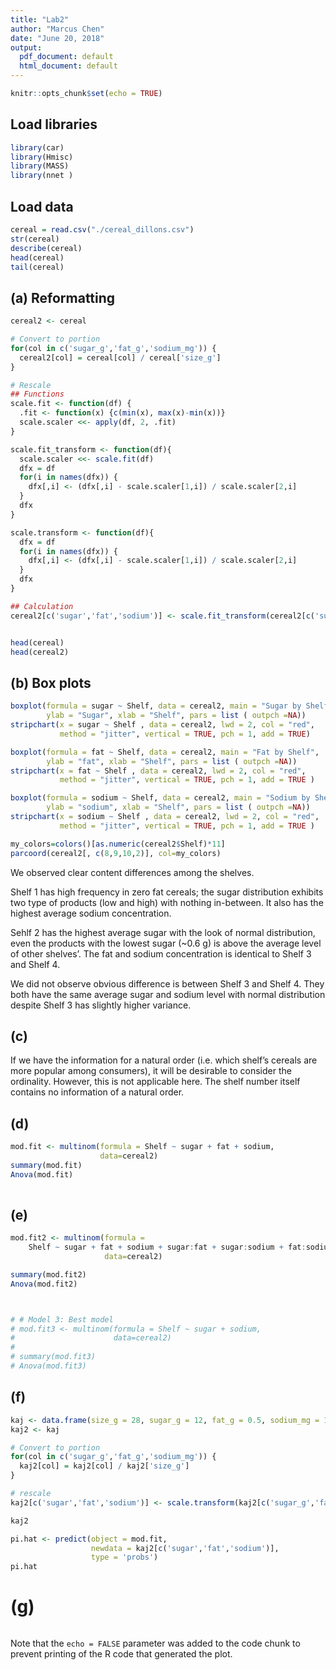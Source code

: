 ```yaml
---
title: "Lab2"
author: "Marcus Chen"
date: "June 20, 2018"
output:
  pdf_document: default
  html_document: default
---
```


```r
knitr::opts_chunk$set(echo = TRUE)
```

## Load libraries
```r
library(car)
library(Hmisc)
library(MASS)
library(nnet )
```


## Load data

```r
cereal = read.csv("./cereal_dillons.csv")
str(cereal)
describe(cereal)
head(cereal)
tail(cereal)
```

## (a) Reformatting
```r
cereal2 <- cereal

# Convert to portion
for(col in c('sugar_g','fat_g','sodium_mg')) {
  cereal2[col] = cereal[col] / cereal['size_g']
}

# Rescale
## Functions
scale.fit <- function(df) {
  .fit <- function(x) {c(min(x), max(x)-min(x))}
  scale.scaler <<- apply(df, 2, .fit)
}

scale.fit_transform <- function(df){
  scale.scaler <<- scale.fit(df)
  dfx = df
  for(i in names(dfx)) {
    dfx[,i] <- (dfx[,i] - scale.scaler[1,i]) / scale.scaler[2,i]
  }
  dfx
}

scale.transform <- function(df){
  dfx = df
  for(i in names(dfx)) {
    dfx[,i] <- (dfx[,i] - scale.scaler[1,i]) / scale.scaler[2,i]
  }
  dfx
}

## Calculation
cereal2[c('sugar','fat','sodium')] <- scale.fit_transform(cereal2[c('sugar_g','fat_g','sodium_mg')])


head(cereal)
head(cereal2)

```

## (b) Box plots
```r
boxplot(formula = sugar ~ Shelf, data = cereal2, main = "Sugar by Shelf",
        ylab = "Sugar", xlab = "Shelf", pars = list ( outpch =NA))
stripchart(x = sugar ~ Shelf , data = cereal2, lwd = 2, col = "red", 
           method = "jitter", vertical = TRUE, pch = 1, add = TRUE)

boxplot(formula = fat ~ Shelf, data = cereal2, main = "Fat by Shelf",
        ylab = "fat", xlab = "Shelf", pars = list ( outpch =NA))
stripchart(x = fat ~ Shelf , data = cereal2, lwd = 2, col = "red", 
           method = "jitter", vertical = TRUE, pch = 1, add = TRUE )

boxplot(formula = sodium ~ Shelf, data = cereal2, main = "Sodium by Shelf",
        ylab = "sodium", xlab = "Shelf", pars = list ( outpch =NA))
stripchart(x = sodium ~ Shelf , data = cereal2, lwd = 2, col = "red", 
           method = "jitter", vertical = TRUE, pch = 1, add = TRUE )

my_colors=colors()[as.numeric(cereal2$Shelf)*11]
parcoord(cereal2[, c(8,9,10,2)], col=my_colors)


```
We observed clear content differences among the shelves. 

Shelf 1 has high frequency in zero fat cereals; the sugar distribution exhibits two type of products (low and high) with nothing in-between. It also has the highest average sodium concentration.

Sehlf 2 has the highest average sugar with the look of normal distribution, even the products with the lowest sugar (~0.6 g) is above the average level of other shelves'. The fat and sodium concentration is identical to Shelf 3 and Shelf 4.

We did not observe obvious difference is between Shelf 3 and Shelf 4. They both have the same average sugar and sodium level with normal distribution despite Shelf 3 has slightly higher variance.


## (c)
If we have the information for a natural order (i.e. which shelf's cereals are more popular among consumers), it will be desirable to consider the ordinality. However, this is not applicable here. The shelf number itself contains no information of a natural order.

## (d)
```r
mod.fit <- multinom(formula = Shelf ~ sugar + fat + sodium, 
                    data=cereal2)
summary(mod.fit)
Anova(mod.fit)
  
```


## (e)
```r
mod.fit2 <- multinom(formula = 
    Shelf ~ sugar + fat + sodium + sugar:fat + sugar:sodium + fat:sodium, 
                     data=cereal2)

summary(mod.fit2)
Anova(mod.fit2)



# # Model 3: Best model
# mod.fit3 <- multinom(formula = Shelf ~ sugar + sodium, 
#                      data=cereal2)
# 
# summary(mod.fit3)
# Anova(mod.fit3)
```

## (f)
```r
kaj <- data.frame(size_g = 28, sugar_g = 12, fat_g = 0.5, sodium_mg = 130)
kaj2 <- kaj

# Convert to portion
for(col in c('sugar_g','fat_g','sodium_mg')) {
  kaj2[col] = kaj2[col] / kaj2['size_g']
}

# rescale
kaj2[c('sugar','fat','sodium')] <- scale.transform(kaj2[c('sugar_g','fat_g','sodium_mg')])

kaj2

pi.hat <- predict(object = mod.fit,
                  newdata = kaj2[c('sugar','fat','sodium')],
                  type = 'probs')
pi.hat
```

# (g)
```r

```





Note that the `echo = FALSE` parameter was added to the code chunk to prevent printing of the R code that generated the plot.
